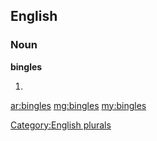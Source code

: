 ==English==

===Noun===
'''bingles'''

# {{plural of|[[bingle]]}}

[[Category:English plurals]]

[[ar:bingles]]
[[mg:bingles]]
[[my:bingles]]